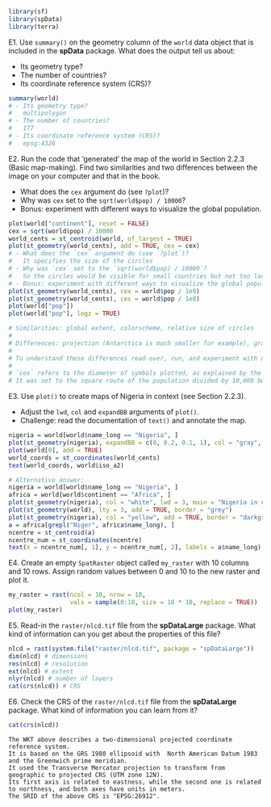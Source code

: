 
```r
library(sf)
library(spData)
library(terra)
```

E1. Use `summary()` on the geometry column of the `world` data object that is included in the **spData** package. What does the output tell us about:

- Its geometry type?
- The number of countries?
- Its coordinate reference system (CRS)?
    
```r
summary(world)
# - Its geometry type?
#   multipolygon
# - The number of countries?
#   177
# - Its coordinate reference system (CRS)?
#   epsg:4326
```

E2. Run the code that 'generated' the map of the world in Section 2.2.3 (Basic map-making).
Find two similarities and two differences between the image on your computer and that in the book.

- What does the `cex` argument do (see `?plot`)?
- Why was `cex` set to the `sqrt(world$pop) / 10000`?
- Bonus: experiment with different ways to visualize the global population.

```r
plot(world["continent"], reset = FALSE)
cex = sqrt(world$pop) / 10000
world_cents = st_centroid(world, of_largest = TRUE)
plot(st_geometry(world_cents), add = TRUE, cex = cex)
# - What does the `cex` argument do (see `?plot`)?
#   It specifies the size of the circles
# - Why was `cex` set to the `sqrt(world$pop) / 10000`?
#   So the circles would be visible for small countries but not too large for large countries, also because area increases as a linear function of the square route of the diameter defined by `cex`
# - Bonus: experiment with different ways to visualize the global population.
plot(st_geometry(world_cents), cex = world$pop / 1e9)
plot(st_geometry(world_cents), cex = world$pop / 1e8)
plot(world["pop"])
plot(world["pop"], logz = TRUE)

# Similarities: global extent, colorscheme, relative size of circles
# 
# Differences: projection (Antarctica is much smaller for example), graticules, location of points in the countries.
# 
# To understand these differences read-over, run, and experiment with different argument values in this script: https://github.com/geocompx/geocompr/raw/main/code/02-contpop.R
# 
# `cex` refers to the diameter of symbols plotted, as explained by the help page `?graphics::points`. It is an acronym for 'Chacter symbol EXpansion'.
# It was set to the square route of the population divided by 10,000 because a) otherwise the symbols would not fit on the map and b) to make circle area proportional to population.
```

E3. Use `plot()` to create maps of Nigeria in context (see Section 2.2.3).

- Adjust the `lwd`, `col` and `expandBB` arguments of `plot()`. 
- Challenge: read the documentation of `text()` and annotate the map.

```r
nigeria = world[world$name_long == "Nigeria", ]
plot(st_geometry(nigeria), expandBB = c(0, 0.2, 0.1, 1), col = "gray", lwd = 3)
plot(world[0], add = TRUE)
world_coords = st_coordinates(world_cents)
text(world_coords, world$iso_a2)

# Alternative answer:
nigeria = world[world$name_long == "Nigeria", ]
africa = world[world$continent == "Africa", ]
plot(st_geometry(nigeria), col = "white", lwd = 3, main = "Nigeria in context", border = "lightgrey", expandBB = c(0.5, 0.2, 0.5, 0.2))
plot(st_geometry(world), lty = 3, add = TRUE, border = "grey")
plot(st_geometry(nigeria), col = "yellow", add = TRUE, border = "darkgrey")
a = africa[grepl("Niger", africa$name_long), ]
ncentre = st_centroid(a)
ncentre_num = st_coordinates(ncentre)
text(x = ncentre_num[, 1], y = ncentre_num[, 2], labels = a$name_long)
```

E4. Create an empty `SpatRaster` object called `my_raster` with 10 columns and 10 rows.
Assign random values between 0 and 10 to the new raster and plot it.

```r
my_raster = rast(ncol = 10, nrow = 10,
                 vals = sample(0:10, size = 10 * 10, replace = TRUE))
plot(my_raster)
```

E5. Read-in the `raster/nlcd.tif` file from the **spDataLarge** package. 
What kind of information can you get about the properties of this file?

```r
nlcd = rast(system.file("raster/nlcd.tif", package = "spDataLarge"))
dim(nlcd) # dimensions
res(nlcd) # resolution
ext(nlcd) # extent
nlyr(nlcd) # number of layers
cat(crs(nlcd)) # CRS
```

E6. Check the CRS of the `raster/nlcd.tif` file from the **spDataLarge** package. 
What kind of information you can learn from it?

```r
cat(crs(nlcd))
```

```asis
The WKT above describes a two-dimensional projected coordinate reference system.
It is based on the GRS 1980 ellipsoid with  North American Datum 1983  and the Greenwich prime meridian.
It used the Transverse Mercator projection to transform from geographic to projected CRS (UTM zone 12N).
Its first axis is related to eastness, while the second one is related to northness, and both axes have units in meters.
The SRID of the above CRS is "EPSG:26912".
```

